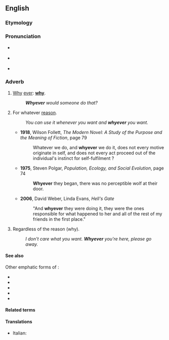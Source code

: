 ==English==

===Etymology===
{{compound|en|why|ever}}

===Pronunciation===
* {{a|US}} {{IPA|en|/waɪˈɛvɚ/|/ʍaɪˈɛvɚ/|qual1=with [[w:Wine–whine merger|''wine''–''whine'' merger]]|qual2=without ''wine''–''whine'' merger}}
* {{audio|en|en-US whyever.ogg|Audio (US)}} {{qualifier|''wine''–''whine'' merged}}
* {{rhymes|en|ɛvə(ɹ)|s=3}}

===Adverb===
{{en-adv|-}}

# {{lb|en|interrogative}} [[why|Why]] [[ever]]: {{non-gloss definition|an emphatic form of}} '''[[why]]'''.
#: '''''Whyever''' would someone do that?''
# {{lb|en|uncommon}} For whatever [[reason]].
#: ''You can use it whenever you want and '''whyever''' you want.''
#* '''1918''', Wilson Follett, ''The Modern Novel: A Study of the Purpose and the Meaning of Fiction'', page 79
#*: Whatever we do, and '''whyever''' we do it, does not every motive originate in self, and does not every act proceed out of the individual's instinct for self-fulfilment ?
#* '''1975''', Steven Polgar, ''Population, Ecology, and Social Evolution'', page 74
#*: '''Whyever''' they began, there was no perceptible wolf at their door.
#* '''2006''', David Weber, Linda Evans, ''Hell's Gate''
#*: "And '''whyever''' they were doing it, they were the ones responsible for what happened to her and all of the rest of my friends in the first place."
# {{lb|en|uncommon}} Regardless of the reason (why).
#: ''I don't care what you want. '''Whyever''' you're here, please go away.''

==== See also ====
Other emphatic forms of '''{{l|en|why|||pos=|tr=}}''':

* {{l|en|why on Earth|||pos=|tr=}}
* {{l|en|why in God's name|||pos=|tr=}}
* {{l|en|why oh why|||pos=|tr=}}
* {{l|en|why in Sam Hill|||pos=|tr=}}
* {{l|en|whysoever|||pos=|tr=}}

====Related terms====
{{col4|en|collapse=0|
|however
|howsoever
|whatever
|whatsoever
|whenever
|whensoever
|wherever
|wheresoever
|whichever
|whoever
|whomever
|whomsoever
|whosoever
|wherever
|wheresoever
|whysoever
}}

====Translations====
{{trans-top|for whatever reason}}
* Italian: {{t|it|perché mai}}
{{trans-mid}}
{{trans-bottom}}